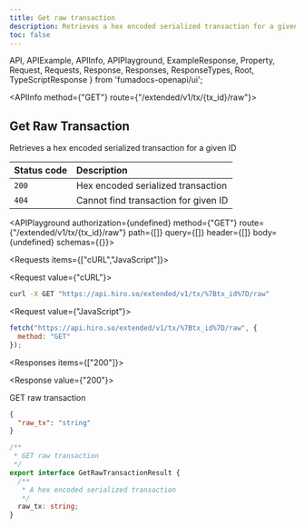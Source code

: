 ```yaml
---
title: Get raw transaction
description: Retrieves a hex encoded serialized transaction for a given ID.
toc: false
---
```


  API,
  APIExample,
  APIInfo,
  APIPlayground,
  ExampleResponse,
  Property,
  Request,
  Requests,
  Response,
  Responses,
  ResponseTypes,
  Root,
  TypeScriptResponse
} from 'fumadocs-openapi/ui';

<Root baseUrl="https://api.hiro.so">

<API>

<APIInfo method={"GET"} route={"/extended/v1/tx/{tx_id}/raw"}>

## Get Raw Transaction

Retrieves a hex encoded serialized transaction for a given ID


| Status code | Description |
| :------ | :------ |
| `200` | Hex encoded serialized transaction |
| `404` | Cannot find transaction for given ID |

<APIPlayground authorization={undefined} method={"GET"} route={"/extended/v1/tx/{tx_id}/raw"} path={[]} query={[]} header={[]} body={undefined} schemas={{}}>

</APIPlayground>

</APIInfo>

<APIExample>

<Requests items={["cURL","JavaScript"]}>

<Request value={"cURL"}>

```bash
curl -X GET "https://api.hiro.so/extended/v1/tx/%7Btx_id%7D/raw"
```

</Request>

<Request value={"JavaScript"}>

```js
fetch("https://api.hiro.so/extended/v1/tx/%7Btx_id%7D/raw", {
  method: "GET"
});
```

</Request>

</Requests>

<Responses items={["200"]}>

<Response value={"200"}>

GET raw transaction

<ResponseTypes>

<ExampleResponse>

```json
{
  "raw_tx": "string"
}
```

</ExampleResponse>

<TypeScriptResponse>

```ts
/**
 * GET raw transaction
 */
export interface GetRawTransactionResult {
  /**
   * A hex encoded serialized transaction
   */
  raw_tx: string;
}
```

</TypeScriptResponse>

</ResponseTypes>

</Response>

</Responses>

</APIExample>

</API>

</Root>
